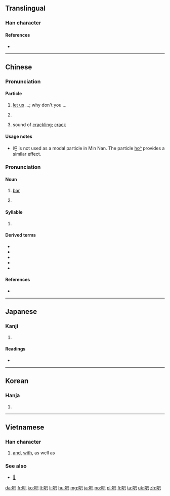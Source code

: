 ==Translingual==
{{stroke order|type=animate}}

===Han character===
{{Han char|rn=30|rad=口|as=04|sn=7|four=6701<sub>7</sub>|canj=口日山 (RAU)|ids=⿰[[口]][[巴]]}}

====References====
* {{Han ref|kx=0178.040|dkj=03341|dj=0395.120|hdz=10596.060|uh=5427|ud=21543|bh=A761|bd=42849}}

----
==Chinese==
{{zh-forms}}

===Pronunciation===
{{zh-pron
|m=ba
|c=baa6
|h=pfs=pâ
|cat=part
}}

====Particle====
{{zh-particle}}

# {{non-gloss definition|(used at the end of a sentence to indicate a suggested action; often used to express [[imperative mood]])}} [[let us]] ...; why don't you ... {{qualifier|emphatic final particle}}
#: {{zh-usex|走 吧|'''let's''' go!}}
#: {{zh-usex|你 有 時間 再 做 吧。|Do it when you have time.}}
#: {{zh-usex|大家 去 工作 吧。|Get to work, everybody.}}
# {{non-gloss definition|(used at the end of a sentence used to concede a point)}}
#: {{zh-usex|好 吧|alright!}}
# {{context|onomatopoeia|lang=zh}} sound of [[crackling]]; [[crack]] 

{{zh-cat|Beginning}}

====Usage notes====
* 吧 is not used as a modal particle in Min Nan.  The particle [[ho͘ⁿ|ho{{lang|und|sc=Latinx|͘}}ⁿ]] provides a similar effect.

===Pronunciation===
{{zh-pron
|m=bā
|c=baa1
|h=pfs=pâ
|mn=pa
|cat=noun<!--,syllable-->
}}

====Noun====
{{zh-noun}}

# {{context|loanword|lang=zh}} [[bar]] {{qualifier|an establishment serving alcohol}}
# {{non-gloss definition|abbreviation for {{zh-l|貼吧|internet board}}}}

====Syllable====
{{head|zh|syllable}}

# {{non-gloss definition|[[transliteration]] for ''ba'' or ''bar''}}
#: {{zh-usex|貼吧|internet board}}
#: {{zh-usex|迪吧|diva}}

====Derived terms====
* {{zh-l|吧台|tr=bātái}}
* {{zh-l|迪吧}}
* {{zh-l|酒吧}}
* {{zh-l|貼吧}}
* {{zh-l|网吧}}

====References====
* {{cite web
| url = http://203.64.42.21/iug/ungian/SoannTeng/chil/taihoa.asp
| title = 吧
| work = On-line Taiwanese/Mandarin Dictionary (台文／華文線頂辭典)
| language = Taiwanese/English
| accessdate = 2011-01-30}}

----

==Japanese==

===Kanji===
{{ja-kanji|grade=}}

# {{defn|lang=ja|sort=口04}}

====Readings====
* {{ja-readings|on=[[は]] (ha), [[へ]] (he)|kun=[[おおくちのさま]] (ookuchinosama)}}

----

==Korean==

===Hanja===
{{ko-hanja|hangeul=파|mr=p'a}}

# {{defn|lang=ko|sort=口04}}

----

==Vietnamese==

===Han character===
{{vi-hantu|[[ba]], [[và]], [[bơ]], [[vài]]}}

# [[and]], [[with]], as well as

===See also===
* [[𡝕]]

[[da:吧]]
[[fr:吧]]
[[ko:吧]]
[[lt:吧]]
[[li:吧]]
[[hu:吧]]
[[mg:吧]]
[[ja:吧]]
[[no:吧]]
[[pl:吧]]
[[fi:吧]]
[[ta:吧]]
[[uk:吧]]
[[zh:吧]]